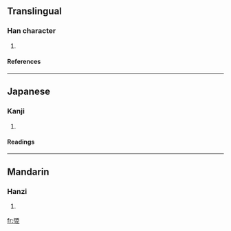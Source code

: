 ==Translingual==
===Han character===
{{Han char|rn=57|rad=弓|as=06|sn=9|four=|canj=弓尸中中 (NSLL), X弓尸中中 (XNSLL)}}
# {{defn|Han|sort=弓06}}
====References====
{{Han ref|kx=0358.040|dkj=09765|hdz=20995.040|uh=5F2B|ud=24363}}
----
==Japanese==
===Kanji===
{{ja-kanji|grade=|rs=弓06}}
# {{defn|Japanese}} 
====Readings====
{{ja-readings|on=[[しん]] (shin)|kun=[[ゆみがつよい]] (yumigatsuyoi)}}
----
==Mandarin==
===Hanzi===
{{cmn-hanzi|pin=[[zhěn]] ([[zhen3]])|wg=chen<sup>3</sup>}}
# {{defn|Mandarin}}

[[fr:弫]]